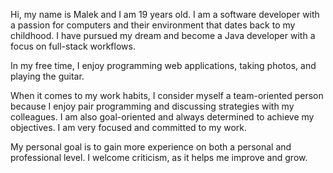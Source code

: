 Hi, my name is Malek and I am 19 years old. 
I am a software developer with a passion for computers and their environment that dates back to my childhood. 
I have pursued my dream and become a Java developer with a focus on full-stack workflows. 

In my free time, I enjoy programming web applications, taking photos, and playing the guitar.

When it comes to my work habits, I consider myself a team-oriented person because I enjoy pair programming and discussing strategies with my colleagues. 
I am also goal-oriented and always determined to achieve my objectives. 
I am very focused and committed to my work.

My personal goal is to gain more experience on both a personal and professional level. 
I welcome criticism, as it helps me improve and grow.